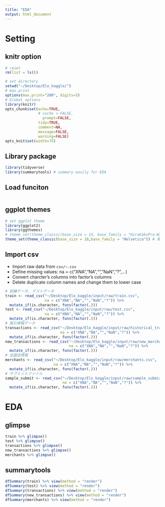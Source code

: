 ```yaml
---
title: "EDA"
output: html_document
---
```


# Setting{.tabset .tabset-fade .tabset-pills}

## knitr option

```r
# reset
rm(list = ls())
```

```r
# set directory
setwd("~/Desktop/Elo_kaggle/") 
# max.print 
options(max.print="200", digits=5)
# Global options
library(knitr)
opts_chunk$set(echo=TRUE,
               # cache = FALSE,
	             prompt=FALSE,
               tidy=TRUE,
               comment=NA,
               message=FALSE,
               warning=FALSE)
opts_knit$set(width=75)
```

## Library package

```r
library(tidyverse)
library(summarytools) # summary easily for EDA
```

## Load funciton

```r

```

## ggplot themes

```r
# set ggplot theme
library(ggplot2)
library(ggthemes)
# theme_set(theme_classic(base_size = 14, base_family = "HiraKakuPro-W3")) # 日本語用
theme_set(theme_classic(base_size = 18,base_family = "Helvetica")) # 英語用
```

## Import csv

- Import raw data from `csv/~.csv`
- Define missing values: na = c("XNA","NA","","NaN","?",...)
- Convert charcter's columns into factor's columns 
- Delete duplicate column names and change them to lower case

```r
# 訓練データ, テストデータ
train <- read_csv("~/Desktop/Elo_kaggle/input/raw/train.csv",
                  na = c("XNA","NA","","NaN","?")) %>% 
  mutate_if(is.character, funs(factor(.))) 
test <- read_csv("~/Desktop/Elo_kaggle/input/raw/test.csv",
                  na = c("XNA","NA","","NaN","?")) %>% 
  mutate_if(is.character, funs(factor(.))) 
# 取引情報データ
transactions <- read_csv("~/Desktop/Elo_kaggle/input/raw/historical_transactions.csv",
                         na = c("XNA","NA","","NaN","?")) %>% 
  mutate_if(is.character, funs(factor(.))) 
new_transactions <- read_csv("~/Desktop/Elo_kaggle/input/raw/new_merchant_transactions.csv",
                             na = c("XNA","NA","","NaN","?")) %>% 
  mutate_if(is.character, funs(factor(.))) 
# 加盟店情報
merchants <- read_csv("~/Desktop/Elo_kaggle/input/raw/merchants.csv",
                      na = c("XNA","NA","","NaN","?")) %>% 
  mutate_if(is.character, funs(factor(.))) 
# サブミットファイル
sample_submit <- read_csv("~/Desktop/Elo_kaggle/input/raw/sample_submission.csv",
                          na = c("XNA","NA","","NaN","?")) %>% 
  mutate_if(is.character, funs(factor(.))) 
```

# EDA{.tabset .tabset-fade .tabset-pills}

## glimpse 

```r
train %>% glimpse()
test %>% glimpse()
transactions %>% glimpse()
new_transactions %>% glimpse()
merchants %>% glimpse()
```

## summarytools

```r
dfSummary(train) %>% view(method = "render")
dfSummary(test) %>% view(method = "render")
dfSummary(transactions) %>% view(method = "render")
dfSummary(new_transactions) %>% view(method = "render")
dfSummary(merchants) %>% view(method = "render")
```


